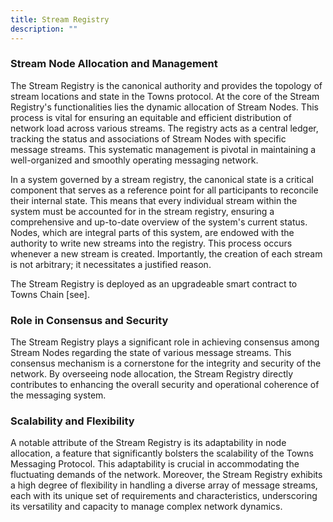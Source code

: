 ```yaml
---
title: Stream Registry
description: ""
---
```


### Stream Node Allocation and Management

The Stream Registry is the canonical authority and provides the topology of stream locations and state in the Towns protocol. At the core of the Stream Registry's functionalities lies the dynamic allocation of Stream Nodes. This process is vital for ensuring an equitable and efficient distribution of network load across various streams. The registry acts as a central ledger, tracking the status and associations of Stream Nodes with specific message streams. This systematic management is pivotal in maintaining a well-organized and smoothly operating messaging network.

In a system governed by a stream registry, the canonical state is a critical component that serves as a reference point for all participants to reconcile their internal state. This means that every individual stream within the system must be accounted for in the stream registry, ensuring a comprehensive and up-to-date overview of the system's current status. Nodes, which are integral parts of this system, are endowed with the authority to write new streams into the registry. This process occurs whenever a new stream is created. Importantly, the creation of each stream is not arbitrary; it necessitates a justified reason.

The Stream Registry is deployed as an upgradeable smart contract to Towns Chain [see].

### Role in Consensus and Security

The Stream Registry plays a significant role in achieving consensus among Stream Nodes regarding the state of various message streams. This consensus mechanism is a cornerstone for the integrity and security of the network. By overseeing node allocation, the Stream Registry directly contributes to enhancing the overall security and operational coherence of the messaging system.

### Scalability and Flexibility

A notable attribute of the Stream Registry is its adaptability in node allocation, a feature that significantly bolsters the scalability of the Towns Messaging Protocol. This adaptability is crucial in accommodating the fluctuating demands of the network. Moreover, the Stream Registry exhibits a high degree of flexibility in handling a diverse array of message streams, each with its unique set of requirements and characteristics, underscoring its versatility and capacity to manage complex network dynamics.
